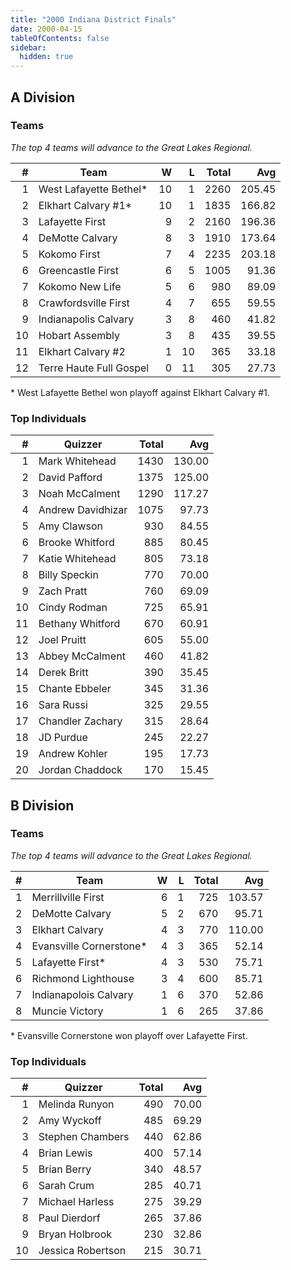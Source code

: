 ```yaml
---
title: "2000 Indiana District Finals"
date: 2000-04-15
tableOfContents: false
sidebar:
  hidden: true
---
```


## A Division

### Teams

*The top 4 teams will advance to the Great Lakes Regional.*

|    # | Team                    |    W |    L | Total |    Avg |
| ---: | ----------------------- | ---: | ---: | ----: | -----: |
|    1 | West Lafayette Bethel*  |   10 |    1 |  2260 | 205.45 |
|    2 | Elkhart Calvary #1*     |   10 |    1 |  1835 | 166.82 |
|    3 | Lafayette First         |    9 |    2 |  2160 | 196.36 |
|    4 | DeMotte Calvary         |    8 |    3 |  1910 | 173.64 |
|    5 | Kokomo First            |    7 |    4 |  2235 | 203.18 |
|    6 | Greencastle First       |    6 |    5 |  1005 |  91.36 |
|    7 | Kokomo New Life         |    5 |    6 |   980 |  89.09 |
|    8 | Crawfordsville First    |    4 |    7 |   655 |  59.55 |
|    9 | Indianapolis Calvary    |    3 |    8 |   460 |  41.82 |
|   10 | Hobart Assembly         |    3 |    8 |   435 |  39.55 |
|   11 | Elkhart Calvary #2      |    1 |   10 |   365 |  33.18 |
|   12 | Terre Haute Full Gospel |    0 |   11 |   305 |  27.73 |

\* West Lafayette Bethel won playoff against Elkhart Calvary #1.

### Top Individuals

|    # | Quizzer           | Total |    Avg |
| ---: | ----------------- | ----: | -----: |
|    1 | Mark Whitehead    |  1430 | 130.00 |
|    2 | David Pafford     |  1375 | 125.00 |
|    3 | Noah McCalment    |  1290 | 117.27 |
|    4 | Andrew Davidhizar |  1075 |  97.73 |
|    5 | Amy Clawson       |   930 |  84.55 |
|    6 | Brooke Whitford   |   885 |  80.45 |
|    7 | Katie Whitehead   |   805 |  73.18 |
|    8 | Billy Speckin     |   770 |  70.00 |
|    9 | Zach Pratt        |   760 |  69.09 |
|   10 | Cindy Rodman      |   725 |  65.91 |
|   11 | Bethany Whitford  |   670 |  60.91 |
|   12 | Joel Pruitt       |   605 |  55.00 |
|   13 | Abbey McCalment   |   460 |  41.82 |
|   14 | Derek Britt       |   390 |  35.45 |
|   15 | Chante Ebbeler    |   345 |  31.36 |
|   16 | Sara Russi        |   325 |  29.55 |
|   17 | Chandler Zachary  |   315 |  28.64 |
|   18 | JD Purdue         |   245 |  22.27 |
|   19 | Andrew Kohler     |   195 |  17.73 |
|   20 | Jordan Chaddock   |   170 |  15.45 |

## B Division

### Teams

*The top 4 teams will advance to the Great Lakes Regional.*

|    # | Team                    |    W |    L | Total |    Avg |
| ---: | ----------------------- | ---: | ---: | ----: | -----: |
|    1 | Merrillville First      |    6 |    1 |   725 | 103.57 |
|    2 | DeMotte Calvary         |    5 |    2 |   670 |  95.71 |
|    3 | Elkhart Calvary         |    4 |    3 |   770 | 110.00 |
|    4 | Evansville Cornerstone* |    4 |    3 |   365 |  52.14 |
|    5 | Lafayette First*        |    4 |    3 |   530 |  75.71 |
|    6 | Richmond Lighthouse     |    3 |    4 |   600 |  85.71 |
|    7 | Indianapolois Calvary   |    1 |    6 |   370 |  52.86 |
|    8 | Muncie Victory          |    1 |    6 |   265 |  37.86 |

\* Evansville Cornerstone won playoff over Lafayette First.

### Top Individuals

|    # | Quizzer           | Total |   Avg |
| ---: | ----------------- | ----: | ----: |
|    1 | Melinda Runyon    |   490 | 70.00 |
|    2 | Amy Wyckoff       |   485 | 69.29 |
|    3 | Stephen Chambers  |   440 | 62.86 |
|    4 | Brian Lewis       |   400 | 57.14 |
|    5 | Brian Berry       |   340 | 48.57 |
|    6 | Sarah Crum        |   285 | 40.71 |
|    7 | Michael Harless   |   275 | 39.29 |
|    8 | Paul Dierdorf     |   265 | 37.86 |
|    9 | Bryan Holbrook    |   230 | 32.86 |
|   10 | Jessica Robertson |   215 | 30.71 |
